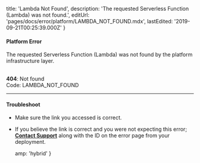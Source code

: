 
  title: 'Lambda Not Found',
  description: 'The requested Serverless Function (Lambda) was not found.',
  editUrl: 'pages/docs/error/platform/LAMBDA_NOT_FOUND.mdx',
  lastEdited: '2019-09-21T00:25:39.000Z'
}

#### Platform Error

The requested Serverless Function (Lambda) was not found by the platform infrastructure layer.

<br />

<Note label={false}>
  <b>404</b>: Not found
  <br />
  Code: <InlineCode>LAMBDA_NOT_FOUND</InlineCode>
</Note>

---

#### Troubleshoot

- Make sure the link you accessed is correct.
- If you believe the link is correct and you were not expecting this error; **[Contact Support](mailto:support@zeit.co)** along with the ID on the error page from your deployment.


  amp: 'hybrid'
}
